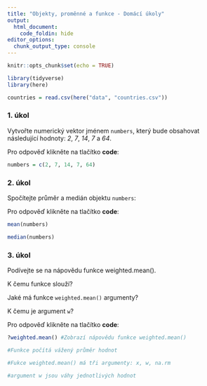 ```yaml
---
title: "Objekty, proměnné a funkce - Domácí úkoly"
output:
  html_document:
    code_foldin: hide
editor_options: 
  chunk_output_type: console
---
```


```r
knitr::opts_chunk$set(echo = TRUE)

library(tidyverse)
library(here)

countries = read.csv(here("data", "countries.csv"))
```

### 1. úkol

Vytvořte numerický vektor jménem `numbers`, který bude obsahovat následující hodnoty: *2*, *7*, *14*, *7* a *64*.

Pro odpověď klikněte na tlačítko **code**:
```r
numbers = c(2, 7, 14, 7, 64)
```

### 2. úkol

Spočítejte průměr a medián objektu `numbers`:

Pro odpověď klikněte na tlačítko **code**:
```r
mean(numbers)

median(numbers)
```

### 3. úkol

Podívejte se na nápovědu funkce weighted.mean().

K čemu funkce slouží?

Jaké má funkce `weighted.mean()` argumenty?

K čemu je argument `w`?

Pro odpověď klikněte na tlačítko **code**:

```r
?weighted.mean() #Zobrazí nápovědu funkce weighted.mean()

#Funkce počítá vážený průměr hodnot

#Fukce weighted.mean() má tři argumenty: x, w, na.rm

#argument w jsou váhy jednotlivých hodnot
```